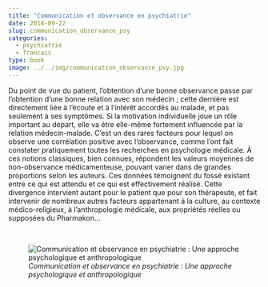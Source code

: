 ```yaml
---
title: "Communication et observance en psychiatrie"
date: 2014-09-22
slug: communication_observance_psy
categories:
  - psychiatrie
  - francais
type: book
image: ../../img/communication_observance_psy.jpg
---
```


Du point de vue du patient, l'obtention d'une bonne observance passe par l'obtention d'une bonne relation avec son médecin ; cette dernière est directement liée à l'écoute et à l'intérêt accordés au malade, et pas seulement à ses symptômes.
Si la motivation individuelle joue un rôle important au départ, elle va être elle-même fortement influencée par la relation médecin-malade.
C'est un des rares facteurs pour lequel on observe une corrélation positive avec l’observance, comme l'ont fait constater pratiquement toutes les recherches en psychologie médicale.
À ces notions classiques, bien connues, répondent les valeurs moyennes de non-observance médicamenteuse, pouvant varier dans de grandes proportions selon les auteurs.
Ces données témoignent du fossé existant entre ce qui est attendu et ce qui est effectivement réalisé.
Cette divergence intervient autant pour le patient que pour son thérapeute, et fait intervenir de nombreux autres facteurs appartenant à la culture, au contexte médico-religieux, à l'anthropologie médicale, aux propriétés réelles ou supposées du Pharmakon...

<br>

![_Communication et observance en psychiatrie : Une approche psychologique et anthropologique_](../../img/communication_observance_psy.jpg)
